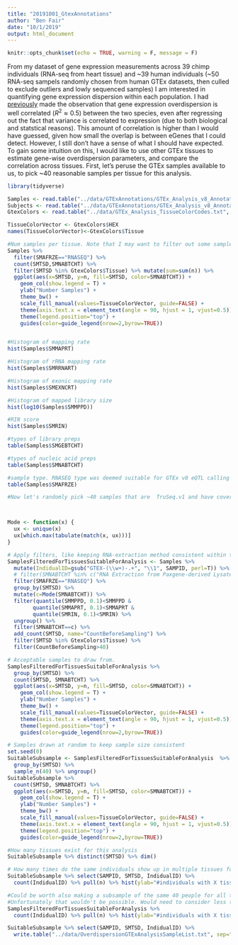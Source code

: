 ```yaml
---
title: "20191001_GtexAnnotations"
author: "Ben Fair"
date: "10/1/2019"
output: html_document
---
```


```r
knitr::opts_chunk$set(echo = TRUE, warning = F, message = F)
```

From my dataset of gene expression measurements across 39 chimp individuals (RNA-seq from heart tissue) and ~39 human individuals (~50 RNA-seq sampels randomly chosen from human GTEx datasets, then culled to exclude outliers and lowly sequenced samples) I am interested in quantifying gene expression dispersion within each population. I had [previously]() made the observation that gene expression overdispersion  is well correlated ($R^2\approx0.5$) between the two species, even after regressing out the fact that variance is correlated to expression (due to both biological and statstical reasons). This amount of correlation is higher than I would have guessed, given how small the overlap is between eGenes that I could detect. However, I still don't have a sense of what I should have expected. To gain some intuition on this, I would like to use other GTEx tissues to estimate gene-wise overdispersion parameters, and compare the correlation across tissues. First, let's peruse the GTEx samples available to us, to pick ~40 reasonable samples per tissue for this analysis.

```r
library(tidyverse)

Samples <- read.table("../data/GTExAnnotations/GTEx_Analysis_v8_Annotations_SampleAttributesDS.txt", header=T, sep='\t', quote="")
Subjects <- read.table("../data/GTExAnnotations/GTEx_Analysis_v8_Annotations_SubjectPhenotypesDS.txt", header=T, sep='\t')
GtexColors <- read.table("../data/GTEx_Analysis_TissueColorCodes.txt", sep='\t', header=T, stringsAsFactors = F) %>% mutate(HEX=paste0("#",Color.code))

TissueColorVector <- GtexColors$HEX
names(TissueColorVector)<-GtexColors$Tissue

#Num samples per tissue. Note that I may want to filter out some samples to draw from ones where experimental protocols (like RNA extraction method) were kept reasonably constant
Samples %>%
  filter(SMAFRZE=="RNASEQ") %>%
  count(SMTSD,SMNABTCHT) %>%
  filter(SMTSD %in% GtexColors$Tissue) %>% mutate(sum=sum(n)) %>%
  ggplot(aes(x=SMTSD, y=n, fill=SMTSD, color=SMNABTCHT)) +
    geom_col(show.legend = T) +
    ylab("Number Samples") +
    theme_bw() +
    scale_fill_manual(values=TissueColorVector, guide=FALSE) +
    theme(axis.text.x = element_text(angle = 90, hjust = 1, vjust=0.5)) +
    theme(legend.position="top") +
    guides(color=guide_legend(nrow=2,byrow=TRUE))


#Histogram of mapping rate
hist(Samples$SMMAPRT)

#Histogram of rRNA mapping rate
hist(Samples$SMRRNART)

#Histogram of exonic mapping rate
hist(Samples$SMEXNCRT)

#Histogram of mapped library size
hist(log10(Samples$SMMPPD))

#RIN score
hist(Samples$SMRIN)

#types of library preps
table(Samples$SMGEBTCHT)

#types of nucleic acid preps
table(Samples$SMNABTCHT)

#sample type. RNASEQ type was deemed suitable for GTEx v8 eQTL calling
table(Samples$SMAFRZE)

#Now let's randomly pick ~40 samples that are  TruSeq.v1 and have coverage comparable to my ChimpSamples (~70M mapped reads), and are similar in other metrics (RNA Extraction from Paxgene-derived Lysate Plate Based).



Mode <- function(x) {
  ux <- unique(x)
  ux[which.max(tabulate(match(x, ux)))]
}

# Apply filters, like keeping RNA-extraction method consistent within tissue, minimum mapping rate, etc.
SamplesFilteredForTissuesSuitableForAnalysis <- Samples %>%
  mutate(IndidualID=gsub("GTEX-(\\w+)-.+", "\\1", SAMPID, perl=T)) %>%
  # filter(SMNABTCHT %in% c("RNA Extraction from Paxgene-derived Lysate Plate Based")) %>%
  filter(SMAFRZE=="RNASEQ") %>%
  group_by(SMTSD) %>%
  mutate(c=Mode(SMNABTCHT)) %>%
  filter(quantile(SMMPPD, 0.1)<SMMPPD &
        quantile(SMMAPRT, 0.1)<SMMAPRT &
        quantile(SMRIN, 0.1)<SMRIN) %>%
  ungroup() %>%
  filter(SMNABTCHT==c) %>%
  add_count(SMTSD, name="CountBeforeSampling") %>%
  filter(SMTSD %in% GtexColors$Tissue) %>%
  filter(CountBeforeSampling>40)

# Acceptable samples to draw from.
SamplesFilteredForTissuesSuitableForAnalysis %>%
  group_by(SMTSD) %>%
  count(SMTSD, SMNABTCHT) %>%
  ggplot(aes(x=SMTSD, y=n, fill=SMTSD, color=SMNABTCHT)) +
    geom_col(show.legend = T) +
    ylab("Number Samples") +
    theme_bw() +
    scale_fill_manual(values=TissueColorVector, guide=FALSE) +
    theme(axis.text.x = element_text(angle = 90, hjust = 1, vjust=0.5)) +
    theme(legend.position="top") +
    guides(color=guide_legend(nrow=2,byrow=TRUE))

# Samples drawn at random to keep sample size consistent
set.seed(0)
SuitableSubsample <- SamplesFilteredForTissuesSuitableForAnalysis  %>%
  group_by(SMTSD) %>%
  sample_n(40) %>% ungroup()
SuitableSubsample %>%
  count(SMTSD, SMNABTCHT) %>%
  ggplot(aes(x=SMTSD, y=n, fill=SMTSD, color=SMNABTCHT)) +
    geom_col(show.legend = T) +
    ylab("Number Samples") +
    theme_bw() +
    scale_fill_manual(values=TissueColorVector, guide=FALSE) +
    theme(axis.text.x = element_text(angle = 90, hjust = 1, vjust=0.5)) +
    theme(legend.position="top") +
    guides(color=guide_legend(nrow=2,byrow=TRUE))

#How many tissues exist for this analysis
SuitableSubsample %>% distinct(SMTSD) %>% dim()

# How many times do the same individuals show up in multiple tissues for this subsample?
SuitableSubsample %>% select(SAMPID, SMTSD, IndidualID) %>%
  count(IndidualID) %>% pull(n) %>% hist(ylab="#individuals with X tissues in subsample")

#Could be worth also making a subsample of the same 40 people for all tissues.
#Unfortunately that wouldn't be possible. Would need to consider less tissues, or less individuals.
SamplesFilteredForTissuesSuitableForAnalysis %>%
  count(IndidualID) %>% pull(n) %>% hist(ylab="#individuals with X tissues in subsample")

SuitableSubsample %>% select(SAMPID, SMTSD, IndidualID) %>%
  write.table("../data/OverdispersionGTExAnalysisSampleList.txt", sep="\t", quote=F, row.names = F)
```

